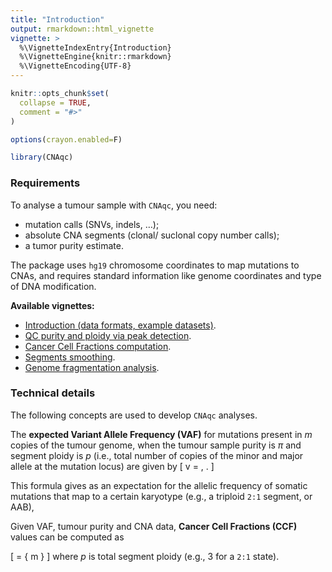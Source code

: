 ```yaml
---
title: "Introduction"
output: rmarkdown::html_vignette
vignette: >
  %\VignetteIndexEntry{Introduction}
  %\VignetteEngine{knitr::rmarkdown}
  %\VignetteEncoding{UTF-8}
---
```


```r
knitr::opts_chunk$set(
  collapse = TRUE,
  comment = "#>"
)

options(crayon.enabled=F)
```


```r
library(CNAqc)
```

### Requirements

To analyse a tumour sample with `CNAqc`, you need: 

* mutation calls (SNVs, indels, ...); 
* absolute CNA segments (clonal/ suclonal copy number calls);
* a tumor purity estimate.

The package uses `hg19` chromosome coordinates to map mutations to CNAs, and requires standard information like genome coordinates and type of DNA modification.   

**Available vignettes:** 

* [Introduction (data formats, example datasets)](https://caravagn.github.io/CNAqc/articles/Introduction.html). 
* [QC purity and ploidy via peak detection](https://caravagn.github.io/CNAqc/articles/peaks_detection.html). 
* [Cancer Cell Fractions computation](https://caravagn.github.io/CNAqc/articles/ccf_computation.html). 
* [Segments smoothing](https://caravagn.github.io/CNAqc/articles/smoothing.html). 
* [Genome fragmentation analysis](https://caravagn.github.io/CNAqc/articles/fragmentation.html). 


### Technical details

The following concepts are used to develop `CNAqc` analyses.

The **expected Variant Allele Frequency (VAF)** for mutations present in $m$ copies of the tumour genome, when the tumour sample purity is $\pi$ and segment ploidy is $p$ (i.e., total number of copies of the minor and major allele at the mutation locus) are given by
\[
v = \dfrac{m \pi}{
2 (1 - \pi) + \pi p 
} \, .
\]

This formula gives as an expectation for the allelic frequency of somatic mutations that map to a certain karyotype (e.g., a triploid `2:1` segment, or AAB),

Given VAF, tumour purity and CNA data, **Cancer Cell Fractions (CCF)** values can be computed as

\[
\text{CCF} = 
\dfrac{
v[
(p - 2)\pi + 2
]
}
{
m \pi
}
\]
where $p$ is total segment ploidy (e.g., 3 for a `2:1` state).

